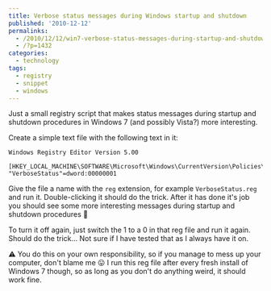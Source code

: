```yaml
---
title: Verbose status messages during Windows startup and shutdown
published: '2010-12-12'
permalinks:
  - /2010/12/12/win7-verbose-status-messages-during-startup-and-shutdown/
  - /?p=1432
categories:
  - technology
tags:
  - registry
  - snippet
  - windows
---
```


Just a small registry script that makes status messages during startup and shutdown procedures in Windows 7 (and possibly Vista?) more interesting.

Create a simple text file with the following text in it:

```text
Windows Registry Editor Version 5.00

[HKEY_LOCAL_MACHINE\SOFTWARE\Microsoft\Windows\CurrentVersion\Policies\System]
"VerboseStatus"=dword:00000001
```

Give the file a name with the `reg` extension, for example `VerboseStatus.reg` and run it. Double-clicking it should do the trick. After it has done it's job you should see some more interesting messages during startup and shutdown procedures 🙂

To turn it off again, just switch the 1 to a 0 in that reg file and run it again. Should do the trick... Not sure if I have tested that as I always have it on.

<Note>
  ⚠ You do this on your own responsibility, so if you manage to mess up your
  computer, don't blame me 😛 I run this reg file after every fresh install of
  Windows 7 though, so as long as you don't do anything weird, it should work
  fine.
</Note>
